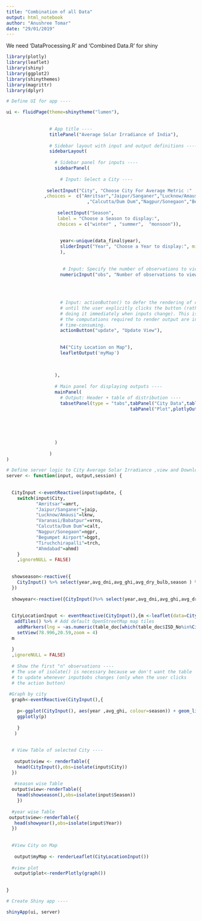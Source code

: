 ```yaml
---
title: "Combination of all Data"
output: html_notebook
author: "Anushree Tomar"
date: "29/01/2019"
---
```



We need 'DataProcessing.R' and 'Combined Data.R' for shiny
```r
library(plotly)
library(leaflet)
library(shiny)
library(ggplot2)
library(shinythemes)
library(magrittr)
library(dplyr)

```


```r
# Define UI for app ----

ui <- fluidPage(theme=shinytheme("lumen"),
                
                
                # App title ----
                titlePanel("Average Solar Irradiance of India"),
                
                # Sidebar layout with input and output definitions ----
                sidebarLayout(
                  
                  # Sidebar panel for inputs ----
                  sidebarPanel(
                    
                    # Input: Select a City ----
                    
               selectInput("City", "Choose City For Average Metric :"
              ,choices =  c("Amritsar","Jaipur/Sanganer","Lucknow/Amausi","Varanasi/Babatpur","Ahmadabad"
                              ,"Calcutta/Dum Dum","Nagpur/Sonegaon","Begumpet Airport","Tiruchchirapalli")),
                    
                   selectInput("Season",
                   label = "Choose a Season to display:",
                   choices = c("winter" , "summer",  "monsoon")),
                   
                   
                    year<-unique(data_final$year),
                    sliderInput("Year", "Choose a Year to display:", min=min(year), max=max(year), value=year, step = 1,
                    ),
                 
                    
                     # Input: Specify the number of observations to view ----
                    numericInput("obs", "Number of observations to view:", 10),
                  
                    
                    
                    
                    # Input: actionButton() to defer the rendering of output ----
                    # until the user explicitly clicks the button (rather than
                    # doing it immediately when inputs change). This is useful if
                    # the computations required to render output are inordinately
                    # time-consuming.
                    actionButton("update", "Update View"),
                   
                  
                    h4("City Location on Map"),
                    leafletOutput('myMap')
                    
                    
                    
                  ),
                  
                  # Main panel for displaying outputs ----
                  mainPanel( 
                    # Output: Header + table of distribution ----
                    tabsetPanel(type = "tabs",tabPanel("City Data",tableOutput("view")),
                                              tabPanel("Plot",plotlyOutput("plot")))
                    
                    
                    
                   
                    
                  )
                  
                )
)

```



```r


# Define server logic to City Average Solar Irradiance ,view and Download selected dataset ----
server <- function(input, output,session) {
  
 
  CityInput <-eventReactive(input$update, {
    switch(input$City,
           "Amritsar"=amrt,
           "Jaipur/Sanganer"=jaip,
           "Lucknow/Amausi"=lknw,
           "Varanasi/Babatpur"=vrns,
           "Calcutta/Dum Dum"=calt,
           "Nagpur/Sonegaon"=ngpr,
           "Begumpet Airport"=bgpt,
           "Tiruchchirapalli"=trch,
           "Ahmdabad"=ahmd)
    }
    ,ignoreNULL = FALSE)
  
  
  showseason<-reactive({
    CityInput() %>% select(year,avg_dni,avg_ghi,avg_dry_bulb,season ) %>% filter(season == input$Season)
  })
  
  showyear<-reactive({CityInput()%>% select(year,avg_dni,avg_ghi,avg_dry_bulb,season )%>%filter(year==input$Year)})
  
    
  CityLocationInput <- eventReactive(CityInput(),{m <-leaflet(data=CityInput())%>%
   addTiles() %>% # Add default OpenStreetMap map tiles
    addMarkers(lng = ~as.numeric(table_doc[which(table_doc$ISD_No%in%CityInput()$code),"Grid_Long(E)"]),lat =  ~as.numeric(table_doc[which(table_doc$ISD_No%in%CityInput()$code),"Grid_Lat(N)"],popup =code))%>%
    setView(78.996,20.59,zoom = 4)
  m
  
  }
  ,ignoreNULL = FALSE)
  
  # Show the first "n" observations ----
  # The use of isolate() is necessary because we don't want the table
  # to update whenever input$obs changes (only when the user clicks
  # the action button)
  
 #Graph by city
  graph<-eventReactive(CityInput(),{
    
    p<-ggplot(CityInput(), aes(year ,avg_ghi, colour=season)) + geom_line() + ggtitle("INDIA")
    ggplotly(p)
  
    }
   )
  
  
  # View Table of selected City ----
  
   output$view <- renderTable({
    head(CityInput(),obs=isolate(input$City))
  })
    
   #season wise Table
  output$view<-renderTable({
    head(showseason(),obs=isolate(input$Season))
    })
  
  #year wise Table
 output$view<-renderTable({
   head(showyear(),obs=isolate(input$Year))
  })
  
  
  #View City on Map
  
   output$myMap <- renderLeaflet(CityLocationInput())
     
  #view plot
   output$plot<-renderPlotly(graph())
  
  
}

# Create Shiny app ----

shinyApp(ui, server)

```



